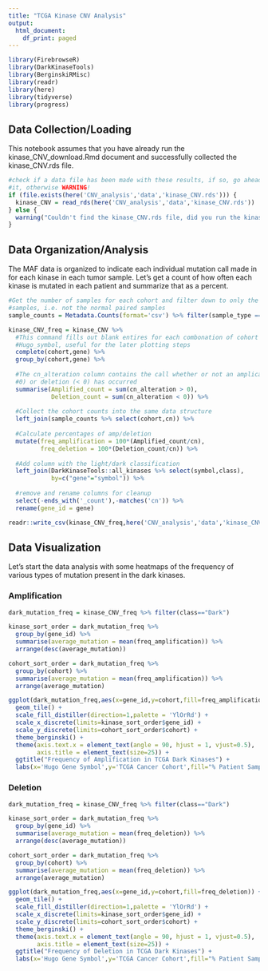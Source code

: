 ```yaml
---
title: "TCGA Kinase CNV Analysis"
output:
  html_document:
    df_print: paged
---
```


```r
library(FirebrowseR)
library(DarkKinaseTools)
library(BerginskiRMisc)
library(readr)
library(here)
library(tidyverse)
library(progress)
```

## Data Collection/Loading

This notebook assumes that you have already run the kinase_CNV_download.Rmd
document and successfully collected the kinase_CNV.rds file.

```r

#check if a data file has been made with these results, if so, go ahead and load
#it, otherwise WARNING!
if (file.exists(here('CNV_analysis','data','kinase_CNV.rds'))) {
  kinase_CNV = read_rds(here('CNV_analysis','data','kinase_CNV.rds'))
} else {
  warning("Couldn't find the kinase_CNV.rds file, did you run the kinase_CNV_download document?")
}

```

## Data Organization/Analysis

The MAF data is organized to indicate each individual mutation call made in for
each kinase in each tumor sample. Let's get a count of how often each kinase is
mutated in each patient and summarize that as a percent.

```r
#Get the number of samples for each cohort and filter down to only the tumor
#samples, i.e. not the normal paired samples
sample_counts = Metadata.Counts(format='csv') %>% filter(sample_type == "Tumor")

kinase_CNV_freq = kinase_CNV %>%
  #This command fills out blank entires for each combonation of cohort and
  #Hugo_symbol, useful for the later plotting steps
  complete(cohort,gene) %>%
  group_by(cohort,gene) %>%
  
  #The cn_alteration column contains the call whether or not an amplication (>
  #0) or deletion (< 0) has occurred
  summarise(Amplified_count = sum(cn_alteration > 0),
            Deletion_count = sum(cn_alteration < 0)) %>%
  
  #Collect the cohort counts into the same data structure
  left_join(sample_counts %>% select(cohort,cn)) %>%
  
  #Calculate percentages of amp/deletion
  mutate(freq_amplification = 100*(Amplified_count/cn),
         freq_deletion = 100*(Deletion_count/cn)) %>%
  
  #Add column with the light/dark classification
  left_join(DarkKinaseTools::all_kinases %>% select(symbol,class),
            by=c("gene"="symbol")) %>%
  
  #remove and rename columns for cleanup
  select(-ends_with('_count'),-matches('cn')) %>%
  rename(gene_id = gene)

readr::write_csv(kinase_CNV_freq,here('CNV_analysis','data','kinase_CNV_rates.csv'))
```


## Data Visualization {.tabset}

Let's start the data analysis with some heatmaps of the frequency of various types of mutation present in the dark kinases.

### Amplification

```r
dark_mutation_freq = kinase_CNV_freq %>% filter(class=="Dark")

kinase_sort_order = dark_mutation_freq %>%
  group_by(gene_id) %>%
  summarise(average_mutation = mean(freq_amplification)) %>%
  arrange(desc(average_mutation))

cohort_sort_order = dark_mutation_freq %>%
  group_by(cohort) %>%
  summarise(average_mutation = mean(freq_amplification)) %>%
  arrange(average_mutation)

ggplot(dark_mutation_freq,aes(x=gene_id,y=cohort,fill=freq_amplification)) + 
  geom_tile() + 
  scale_fill_distiller(direction=1,palette = 'YlOrRd') + 
  scale_x_discrete(limits=kinase_sort_order$gene_id) +
  scale_y_discrete(limits=cohort_sort_order$cohort) +
  theme_berginski() +
  theme(axis.text.x = element_text(angle = 90, hjust = 1, vjust=0.5),
        axis.title = element_text(size=25)) +
  ggtitle("Frequency of Amplification in TCGA Dark Kinases") +
  labs(x='Hugo Gene Symbol',y='TCGA Cancer Cohort',fill="% Patient Samples")
```

### Deletion

```r
dark_mutation_freq = kinase_CNV_freq %>% filter(class=="Dark")

kinase_sort_order = dark_mutation_freq %>%
  group_by(gene_id) %>%
  summarise(average_mutation = mean(freq_deletion)) %>%
  arrange(desc(average_mutation))

cohort_sort_order = dark_mutation_freq %>%
  group_by(cohort) %>%
  summarise(average_mutation = mean(freq_deletion)) %>%
  arrange(average_mutation)

ggplot(dark_mutation_freq,aes(x=gene_id,y=cohort,fill=freq_deletion)) + 
  geom_tile() + 
  scale_fill_distiller(direction=1,palette = 'YlOrRd') + 
  scale_x_discrete(limits=kinase_sort_order$gene_id) +
  scale_y_discrete(limits=cohort_sort_order$cohort) +
  theme_berginski() +
  theme(axis.text.x = element_text(angle = 90, hjust = 1, vjust=0.5),
        axis.title = element_text(size=25)) +
  ggtitle("Frequency of Deletion in TCGA Dark Kinases") +
  labs(x='Hugo Gene Symbol',y='TCGA Cancer Cohort',fill="% Patient Samples")
```